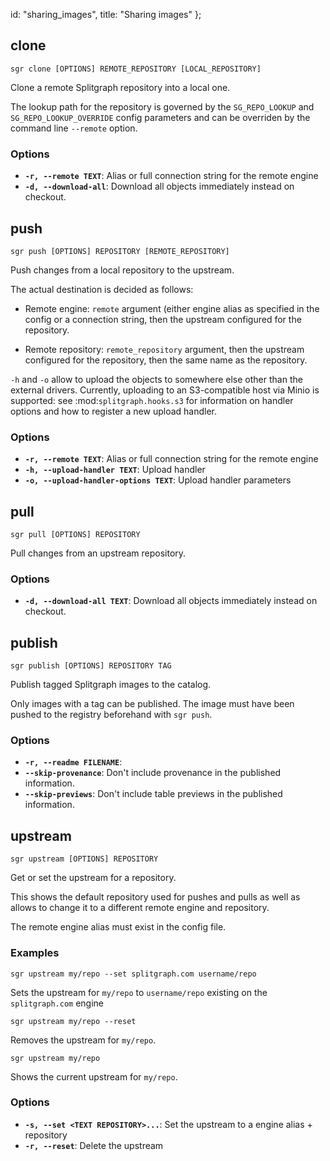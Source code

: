   id: "sharing_images",
  title: "Sharing images"
};

## clone

`sgr clone [OPTIONS] REMOTE_REPOSITORY [LOCAL_REPOSITORY]`

Clone a remote Splitgraph repository into a local one.

The lookup path for the repository is governed by the `SG_REPO_LOOKUP` and `SG_REPO_LOOKUP_OVERRIDE`
config parameters and can be overriden by the command line `--remote` option.

### Options

- **`-r, --remote TEXT`**: Alias or full connection string for the remote engine
- **`-d, --download-all`**: Download all objects immediately instead on checkout.

## push

`sgr push [OPTIONS] REPOSITORY [REMOTE_REPOSITORY]`

Push changes from a local repository to the upstream.

The actual destination is decided as follows:

- Remote engine: `remote` argument (either engine alias as specified in the config or a connection string,
  then the upstream configured for the repository.

- Remote repository: `remote_repository` argument, then the upstream configured for the repository, then
  the same name as the repository.

`-h` and `-o` allow to upload the objects to somewhere else other than the external drivers. Currently,
uploading to an S3-compatible host via Minio is supported: see :mod:`splitgraph.hooks.s3` for information
on handler options and how to register a new upload handler.

### Options

- **`-r, --remote TEXT`**: Alias or full connection string for the remote engine
- **`-h, --upload-handler TEXT`**: Upload handler
- **`-o, --upload-handler-options TEXT`**: Upload handler parameters

## pull

`sgr pull [OPTIONS] REPOSITORY`

Pull changes from an upstream repository.

### Options

- **`-d, --download-all TEXT`**: Download all objects immediately instead on checkout.

## publish

`sgr publish [OPTIONS] REPOSITORY TAG`

Publish tagged Splitgraph images to the catalog.

Only images with a tag can be published. The image must have been pushed
to the registry beforehand with `sgr push`.

### Options

- **`-r, --readme FILENAME`**:
- **`--skip-provenance`**: Don't include provenance in the published information.
- **`--skip-previews`**: Don't include table previews in the published information.

## upstream

`sgr upstream [OPTIONS] REPOSITORY`

Get or set the upstream for a repository.

This shows the default repository used for pushes and pulls as well as allows to change it to a different
remote engine and repository.

The remote engine alias must exist in the config file.

### Examples

`sgr upstream my/repo --set splitgraph.com username/repo`

Sets the upstream for `my/repo` to `username/repo` existing on the `splitgraph.com` engine

`sgr upstream my/repo --reset`

Removes the upstream for `my/repo`.

`sgr upstream my/repo`

Shows the current upstream for `my/repo`.

### Options

- **`-s, --set <TEXT REPOSITORY>...`**: Set the upstream to a engine alias + repository
- **`-r, --reset`**: Delete the upstream
